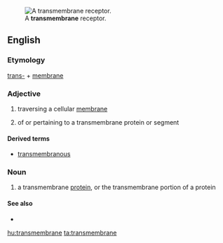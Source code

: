 [[Image:Transmembrane receptor.svg|thumb|A '''transmembrane''' receptor.]]
==English==

===Etymology===

[[trans-]] + [[membrane]]

===Adjective===
{{en-adj|-}}

# {{context|biology}} traversing a cellular [[membrane]]
# of or pertaining to a transmembrane protein or segment

====Derived terms====
*[[transmembranous]]

===Noun===
{{en-noun}}

# {{context|cytology}} a transmembrane [[protein]], or the transmembrane portion of a protein

====See also====
*{{pedialite|Transmembrane protein}}

[[hu:transmembrane]]
[[ta:transmembrane]]